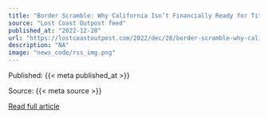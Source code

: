 ```yaml
---
title: "Border Scramble: Why California Isn’t Financially Ready for Title 42 to End"
source: "Lost Coast Outpost feed"
published_at: "2022-12-28"
url: "https://lostcoastoutpost.com/2022/dec/28/border-scramble-why-california-isnt-financially-re/"
description: "NA"
image: "news_code/rss_img.png"
---
```



  Published: {{< meta published_at >}}
  

  Source: {{< meta source >}}
  

  [Read full article]({{< meta url >}})
  

